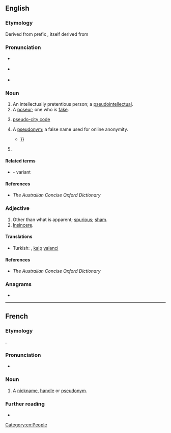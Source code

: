 {{also|pseudo-|pseŭdo-}}
==English==

===Etymology===
Derived from prefix {{m|en|pseudo-}}, itself derived from {{etyl|grc|en}} {{m|grc|ψευδής||false, lying}}

===Pronunciation===
* {{a|RP}} {{IPA|/ˈs(j)uːdəʊ/|lang=en}}
* {{a|US}} {{IPA|/ˈsuːdoʊ/|lang=en}}
* {{rhymes|uːdəʊ|lang=en}}

===Noun===
{{en-noun}}

# An intellectually pretentious person; a [[pseudointellectual]].
# A [[poseur]]; one who is [[fake]].
# {{lb|en|travel industry|informal}} [[pseudo-city code]]
# {{lb|en|Internet}} A [[pseudonym]]; a false name used for online anonymity.
#* {{quote-book|lang=en|year=2011|author=Divina Frau-Meigs|title=Media Matters in the Cultural Contradictions of the "Information Society"|page=299|passage=Issues such as verifiability (for age declared), anonymity (in spite of '''pseudos''' and avatars) and traceability are at stake{{...}}}}
# {{clipping of|pseudoephedrine|lang=en}}

====Related terms====
* {{l|en|pseud}} - variant

====References====
* ''The Australian Concise Oxford Dictionary''

===Adjective===
{{en-adj|-}}

# Other than what is apparent; [[spurious]]; [[sham]].
# [[insincere|Insincere]].

====Translations====
{{trans-top|spurious, sham}}
{{trans-mid}}
{{trans-bottom}}

{{trans-see|insincere}}

{{checktrans-top}}
* Turkish: {{t+|tr|sahte}}, [[kalp]] [[yalanci]]
{{trans-mid}}
{{trans-bottom}}

====References====
* ''The Australian Concise Oxford Dictionary''

===Anagrams===
* {{anagrams|en|a=deopsu|does up|doupes|souped}}

[[Category:en:People]]

----

==French==

===Etymology===
{{clipping|fr|pseudonyme}}.

===Pronunciation===
* {{fr-IPA|pseûdo}}

===Noun===
{{fr-noun|m}}

# {{lb|fr|chiefly|Internet slang}} A [[nickname]], [[handle]] or [[pseudonym]].

===Further reading===
* {{R:TLFi}}
